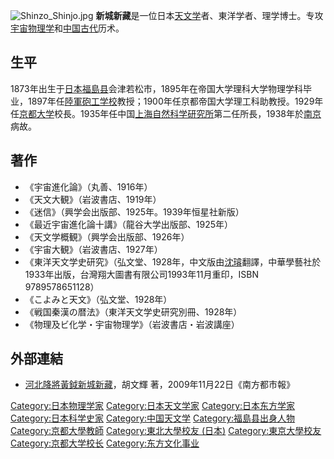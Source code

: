 [[File:Shinzo_Shinjo.jpg|thumb]]
'''新城新藏'''{{BD|1873年|8月26日|1938年|8月1日|}}是一位日本[[天文学|天文学]]者、東洋学者、理学博士。专攻[[宇宙|宇宙]][[物理学|物理学]]和[[中国|中国]][[古代|古代]]历术。

==生平==
1873年出生于[[日本|日本]][[福島县|福島县]]会津若松市，1895年在帝国大学理科大学物理学科毕业，1897年任[[陸軍砲工学校|陸軍砲工学校]]教授；1900年任京都帝国大学理工科助教授。1929年任[[京都大学|京都大学]]校長。1935年任中国[[上海自然科学研究所|上海自然科学研究所]]第二任所長，1938年於[[南京|南京]]病故。

==著作==
*《宇宙進化論》（丸善、1916年） 
*《天文大観》（岩波書店、1919年） 
*《迷信》（興学会出版部、1925年。1939年恒星社新版） 
*《最近宇宙進化論十講》（龍谷大学出版部、1925年） 
*《天文学概観》（興学会出版部、1926年） 
*《宇宙大観》（岩波書店、1927年） 
*《東洋天文学史研究》（弘文堂、1928年，中文版由[[沈璿|沈璿]]翻譯，中華學藝社於1933年出版，台灣翔大圖書有限公司1993年11月重印，ISBN 9789578651128） 
*《こよみと天文》（弘文堂、1928年） 
*《戦国秦漢の暦法》（東洋天文学史研究別冊、1928年） 
*《物理及ビ化学・宇宙物理学》（岩波書店・岩波講座） 

==外部連結==
*[https://web.archive.org/web/20160304082622/http://gcontent.oeeee.com/3/0a/30aaf34d6afd4b11/Blog/31f/1039c1.html 河北降將黃鉞新城新藏]，胡文輝 著，2009年11月22日《南方都市報》

{{京都大學總長|京都帝國大學總長：第8代：1929年 - 1933年}}
{{Authority control}}
{{DEFAULTSORT:Shinjo, Shinzo}}
[[Category:日本物理学家|Category:日本物理学家]]
[[Category:日本天文学家|Category:日本天文学家]]
[[Category:日本东方学家|Category:日本东方学家]]  
[[Category:日本科学史家|Category:日本科学史家]]
[[Category:中国天文学|Category:中国天文学]] 
[[Category:福島县出身人物|Category:福島县出身人物]]
[[Category:京都大學教師|Category:京都大學教師]]
[[Category:東北大學校友_(日本)|Category:東北大學校友 (日本)]]
[[Category:東京大學校友|Category:東京大學校友]]
[[Category:京都大学校长|Category:京都大学校长]]
[[Category:东方文化事业|Category:东方文化事业]]